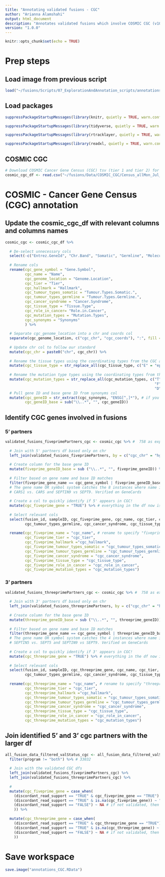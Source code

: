 ```yaml
---
title: "Annotating validated fusions - CGC"
author: "Arianna Alamshahi"
output: html_document
description: "Annotates validated fusions which involve COSMIC CGC (v102) genes"
version: "1.0.0"
---
```

```r
knitr::opts_chunk$set(echo = TRUE)
```

# Prep steps

## Load image from previous script

```r
load("~/fusions/Scripts/07_ExplorationAndAnnotation_scripts/annotations_TCGA.RData")
```

## Load packages
```r
suppressPackageStartupMessages(library(knitr, quietly = TRUE, warn.conflicts = FALSE)) # v1.50

suppressPackageStartupMessages(library(tidyverse, quietly = TRUE, warn.conflicts = FALSE)) # v2.0.0

suppressPackageStartupMessages(library(rtracklayer, quietly = TRUE, warn.conflicts = FALSE)) # v1.62.0

suppressPackageStartupMessages(library(readxl, quietly = TRUE, warn.conflicts = FALSE)) # v1.4.5
```

## COSMIC CGC
```r
# Download COSMIC Cancer Gene Census (CGC) tsv (tier 1 and tier 2) for GRCh38 (COSMIC v102, released 21-MAY-25) from https://cancer.sanger.ac.uk/census and save in Data/COSMIC_CGC
cosmic_cgc_df <- read.csv("~/fusions/Data/COSMIC_CGC/Census_allMon_Jul_21_06_19_39_2025.tsv", sep = "\t", header = TRUE) # 758 entries
```

# COSMIC - Cancer Gene Census (CGC) annotation

## Update the cosmic_cgc_df with relevant columns and columns names

```r
cosmic_cgc <- cosmic_cgc_df %>%
  
  # De-select unnecessary cols
  select(-c("Entrez.GeneId", "Chr.Band", "Somatic", "Germline", "Molecular.Genetics", "Translocation.Partner", "Other.Germline.Mut", "Other.Syndrome")) %>%
  
  # Rename cols
  rename(cgc_gene_symbol = "Gene.Symbol",
         cgc_name = "Name",
         cgc_genome_location = "Genome.Location",
         cgc_tier = "Tier",
         cgc_hallmark = "Hallmark",
         cgc_tumour_types_somatic = "Tumour.Types.Somatic.",
         cgc_tumour_types_germline = "Tumour.Types.Germline.",
         cgc_cancer_syndrome = "Cancer.Syndrome",
         cgc_tissue_type = "Tissue.Type",
         cgc_role_in_cancer= "Role.in.Cancer",
         cgc_mutation_types = "Mutation.Types",
         cgc_synonyms = "Synonyms"
         ) %>%
  
  # Separate cgc_genome_location into a chr and coords col
  separate(cgc_genome_location, c("cgc_chr", "cgc_coords"), ":", fill = "right") %>% # the start and end coords are less important than the chromosome & gene name/id. The coords reported vary from full coords of the gene, even if you follow the link to the gene from cgc to ncbi, it will report the coords from the gtf like ours
  
  # Update chr col to follow our standard
  mutate(cgc_chr = paste0("chr", cgc_chr)) %>%
  
  # Rename the tissue types using the coordinating types from the CGC abbreviation table 
  mutate(cgc_tissue_type = str_replace_all(cgc_tissue_type, c("E" = "epithelial", "L" = "leukaemia_lymphoma", "O" = "other", "M" = "mesenchymal"))) %>% 
  
  # Rename the mutation type types using the coordinating types from the CGC abbreviation table 
  mutate(cgc_mutation_types = str_replace_all(cgc_mutation_types, c("T" = "translocation", "Mis" = "missense", "A" = "amplification", 
                                                                    "F" = "frameshift", "S" = "splice_site", "N" = "nonsense",
                                                                    "D" = "large_deletion", "O" = "other"))) %>%
  # Pull gene ID and base gene ID from synonyms col
  mutate(cgc_geneID = str_extract(cgc_synonyms, "ENSG[^,]*"), # if you match by anything in the synonyms cols it would match less than ideal (i.e. ALK1 matching with ALK), so match at least on base geneID
         cgc_geneID_base = sub("\\..*", "", cgc_geneID))
```

## Identify CGC genes involved in fusions

### 5' partners

```r
validated_fusions_fiveprimePartners_cgc <- cosmic_cgc %>% #  758 as expected
  
  # Join with 5' partners df based only on chr
  left_join(validated_fusions_fiveprimePartners, by = c("cgc_chr" = "hg38_fiveprime_chr"), relationship = "many-to-many") %>% # 433459 entries! Recall, no antisense in this df
  
  # Create column for the base gene ID
  mutate(fiveprime_geneID_base = sub ("\\..*", "", fiveprime_geneID)) %>%
  
  # Filter based on gene name and base ID matches
  filter(fiveprime_gene_name == cgc_gene_symbol | fiveprime_geneID_base == cgc_geneID_base) %>% # 1145 5' partners that appear in CGC
  # The gene name OR symbol system catches the 8 instances where name is similar (but not exact), but the based ID matched.
  # CARS1 vs. CARS and SEPTIN9 vs SEPT9. Verified on GeneCards
  
  # Create a col to quickly identify if 5' appears in CGC! 
  mutate(cgc_fiveprime_gene = "TRUE") %>% # everything in the df now is "TRUE"
  
  # Select relevant cols
  select(fusion_id, sampleID, cgc_fiveprime_gene, cgc_name, cgc_tier, cgc_hallmark, cgc_tumour_types_somatic, 
         cgc_tumour_types_germline, cgc_cancer_syndrome, cgc_tissue_type, cgc_role_in_cancer, cgc_mutation_types) %>%
  
  rename(cgc_fiveprime_name = "cgc_name", # rename to specify "fiveprime" to keep things clear when we merge back with threeprime partners
         cgc_fiveprime_tier = "cgc_tier",
         cgc_fiveprime_hallmark ="cgc_hallmark",
         cgc_fiveprime_tumour_types_somatic = "cgc_tumour_types_somatic",
         cgc_fiveprime_tumour_types_germline = "cgc_tumour_types_germline",
         cgc_fiveprime_cancer_syndrome = "cgc_cancer_syndrome",
         cgc_fiveprime_tissue_type = "cgc_tissue_type",
         cgc_fiveprime_role_in_cancer = "cgc_role_in_cancer",
         cgc_fiveprime_mutation_types = "cgc_mutation_types")
```

### 3' partners
```r
validated_fusions_threeprimePartners_cgc <- cosmic_cgc %>% #  758 as expected
  
  # Join with 3' partners df based only on chr
  left_join(validated_fusions_threeprimePartners, by = c("cgc_chr" = "hg38_threeprime_chr"), relationship = "many-to-many") %>% # 377093 entries! Recall, no antisense in this df
  
  # Create column for the base gene ID
  mutate(threeprime_geneID_base = sub ("\\..*", "", threeprime_geneID)) %>%
  
  # Filter based on gene name and base ID matches
  filter(threeprime_gene_name == cgc_gene_symbol | threeprime_geneID_base == cgc_geneID_base) %>% # 620 3' partners that appear in CGC
  # The gene name OR symbol system catches the 4 instances where name is similar (but not exact), but the based ID matched.
  # SEPTIN5 vs. SEPT5 and SEPTIN9 vs SEPT9. Verified on GeneCards
  
  # Create a col to quickly identify if 3' appears in CGC! 
  mutate(cgc_threeprime_gene = "TRUE") %>% # everything in the df now is "TRUE"
  
  # Select relevant cols
  select(fusion_id, sampleID, cgc_threeprime_gene, cgc_name, cgc_tier, cgc_hallmark, cgc_tumour_types_somatic, 
         cgc_tumour_types_germline, cgc_cancer_syndrome, cgc_tissue_type, cgc_role_in_cancer, cgc_mutation_types) %>%
  
  rename(cgc_threeprime_name = "cgc_name", # rename to specify "threeprime" to keep things clear when we merge back with fiveprime partners
         cgc_threeprime_tier = "cgc_tier",
         cgc_threeprime_hallmark ="cgc_hallmark",
         cgc_threeprime_tumour_types_somatic = "cgc_tumour_types_somatic",
         cgc_threeprime_tumour_types_germline = "cgc_tumour_types_germline",
         cgc_threeprime_cancer_syndrome = "cgc_cancer_syndrome",
         cgc_threeprime_tissue_type = "cgc_tissue_type",
         cgc_threeprime_role_in_cancer = "cgc_role_in_cancer",
         cgc_threeprime_mutation_types = "cgc_mutation_types")
```

## Join identified 5' and 3' cgc partners with the larger df
```r
all_fusion_data_filtered_valStatus_cgc <- all_fusion_data_filtered_valStatus %>% # 35624 predictions (twins still appear with "both")
  filter(program != "both") %>% # 33032
  
  # Join with the validated CGC dfs
  left_join(validated_fusions_fiveprimePartners_cgc) %>%
  left_join(validated_fusions_threeprimePartners_cgc) %>%
  
  #
  mutate(cgc_fiveprime_gene = case_when(
    (discordant_read_support == "TRUE" & cgc_fiveprime_gene == "TRUE") ~ "TRUE", # maintain the "TRUE" annotation we already added
    (discordant_read_support == "TRUE" & is.na(cgc_fiveprime_gene)) ~ "FALSE", # if NA was introduced upon joining (because there wasn't a "TRUE" there, add a "FALSE)
    (discordant_read_support == "FALSE") ~ NA # if not validated, then it shouldn't have an annotation
    )) %>%
  
  mutate(cgc_threeprime_gene = case_when(
    (discordant_read_support == "TRUE" & cgc_threeprime_gene == "TRUE") ~ "TRUE", # maintain the "TRUE" annotation we already added
    (discordant_read_support == "TRUE" & is.na(cgc_threeprime_gene)) ~ "FALSE", # if NA was introduced upon joining (because there wasn't a "TRUE" there, add a "FALSE)
    (discordant_read_support == "FALSE") ~ NA # if not validated, then it shouldn't have an annotation
    ))
```

# Save workspace

```r
save.image("annotations_CGC.RData")
```
